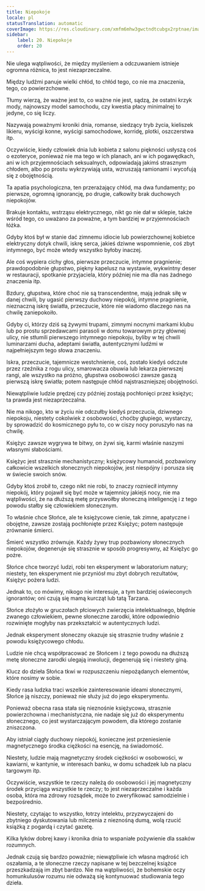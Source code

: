 ```yaml
---
title: Niepokoje
locale: pl
statusTranslation: automatic
coverImage: https://res.cloudinary.com/xmfm6mhw3gwctndtcubgx2rptnae/image/upload/v1741354419/small_cover_la_gran_rebelion_28716e29d2.webp
sidebar:
    label: 20. Niepokoje
    order: 20
---
```

Nie ulega wątpliwości, że między myśleniem a odczuwaniem istnieje ogromna różnica, to jest niezaprzeczalne.

Między ludźmi panuje wielki chłód, to chłód tego, co nie ma znaczenia, tego, co powierzchowne.

Tłumy wierzą, że ważne jest to, co ważne nie jest, sądzą, że ostatni krzyk mody, najnowszy model samochodu, czy kwestia płacy minimalnej to jedyne, co się liczy.

Nazywają poważnymi kroniki dnia, romanse, siedzący tryb życia, kieliszek likieru, wyścigi konne, wyścigi samochodowe, korridę, plotki, oszczerstwa itp.

Oczywiście, kiedy człowiek dnia lub kobieta z salonu piękności usłyszą coś o ezoteryce, ponieważ nie ma tego w ich planach, ani w ich pogawędkach, ani w ich przyjemnościach seksualnych, odpowiadają jakimś strasznym chłodem, albo po prostu wykrzywiają usta, wzruszają ramionami i wycofują się z obojętnością.

Ta apatia psychologiczna, ten przerażający chłód, ma dwa fundamenty; po pierwsze, ogromną ignorancję, po drugie, całkowity brak duchowych niepokojów.

Brakuje kontaktu, wstrząsu elektrycznego, nikt go nie dał w sklepie, także wśród tego, co uważano za poważne, a tym bardziej w przyjemnościach łóżka.

Gdyby ktoś był w stanie dać zimnemu idiocie lub powierzchownej kobietce elektryczny dotyk chwili, iskrę serca, jakieś dziwne wspomnienie, coś zbyt intymnego, być może wtedy wszystko byłoby inaczej.

Ale coś wypiera cichy głos, pierwsze przeczucie, intymne pragnienie; prawdopodobnie głupstwo, piękny kapelusz na wystawie, wykwintny deser w restauracji, spotkanie przyjaciela, który później nie ma dla nas żadnego znaczenia itp.

Bzdury, głupstwa, które choć nie są transcendentne, mają jednak siłę w danej chwili, by ugasić pierwszy duchowy niepokój, intymne pragnienie, nieznaczną iskrę światła, przeczucie, które nie wiadomo dlaczego nas na chwilę zaniepokoiło.

Gdyby ci, którzy dziś są żywymi trupami, zimnymi nocnymi markami klubu lub po prostu sprzedawcami parasoli w domu towarowym przy głównej ulicy, nie stłumili pierwszego intymnego niepokoju, byliby w tej chwili luminarzami ducha, adeptami światła, autentycznymi ludźmi w najpełniejszym tego słowa znaczeniu.

Iskra, przeczucie, tajemnicze westchnienie, coś, zostało kiedyś odczute przez rzeźnika z rogu ulicy, smarowacza obuwia lub lekarza pierwszej rangi, ale wszystko na próżno, głupstwa osobowości zawsze gaszą pierwszą iskrę światła; potem następuje chłód najstraszniejszej obojętności.

Niewątpliwie ludzie prędzej czy później zostają pochłonięci przez księżyc; ta prawda jest niezaprzeczalna.

Nie ma nikogo, kto w życiu nie odczułby kiedyś przeczucia, dziwnego niepokoju, niestety cokolwiek z osobowości, choćby głupiego, wystarczy, by sprowadzić do kosmicznego pyłu to, co w ciszy nocy poruszyło nas na chwilę.

Księżyc zawsze wygrywa te bitwy, on żywi się, karmi właśnie naszymi własnymi słabościami.

Księżyc jest strasznie mechanistyczny; księżycowy humanoid, pozbawiony całkowicie wszelkich słonecznych niepokojów, jest niespójny i porusza się w świecie swoich snów.

Gdyby ktoś zrobił to, czego nikt nie robi, to znaczy rozniecił intymny niepokój, który pojawił się być może w tajemnicy jakiejś nocy, nie ma wątpliwości, że na dłuższą metę przyswoiłby słoneczną inteligencję i z tego powodu stałby się człowiekiem słonecznym.

To właśnie chce Słońce, ale te księżycowe cienie, tak zimne, apatyczne i obojętne, zawsze zostają pochłonięte przez Księżyc; potem następuje zrównanie śmierci.

Śmierć wszystko zrównuje. Każdy żywy trup pozbawiony słonecznych niepokojów, degeneruje się strasznie w sposób progresywny, aż Księżyc go pożre.

Słońce chce tworzyć ludzi, robi ten eksperyment w laboratorium natury; niestety, ten eksperyment nie przyniósł mu zbyt dobrych rezultatów, Księżyc pożera ludzi.

Jednak to, co mówimy, nikogo nie interesuje, a tym bardziej oświeconych ignorantów; oni czują się mamą kurcząt lub tatą Tarzana.

Słońce złożyło w gruczołach płciowych zwierzęcia intelektualnego, błędnie zwanego człowiekiem, pewne słoneczne zarodki, które odpowiednio rozwinięte mogłyby nas przekształcić w autentycznych ludzi.

Jednak eksperyment słoneczny okazuje się strasznie trudny właśnie z powodu księżycowego chłodu.

Ludzie nie chcą współpracować ze Słońcem i z tego powodu na dłuższą metę słoneczne zarodki ulegają inwolucji, degenerują się i niestety giną.

Klucz do dzieła Słońca tkwi w rozpuszczeniu niepożądanych elementów, które nosimy w sobie.

Kiedy rasa ludzka traci wszelkie zainteresowanie ideami słonecznymi, Słońce ją niszczy, ponieważ nie służy już do jego eksperymentu.

Ponieważ obecna rasa stała się nieznośnie księżycowa, strasznie powierzchowna i mechanistyczna, nie nadaje się już do eksperymentu słonecznego, co jest wystarczającym powodem, dla którego zostanie zniszczona.

Aby istniał ciągły duchowy niepokój, konieczne jest przeniesienie magnetycznego środka ciężkości na esencję, na świadomość.

Niestety, ludzie mają magnetyczny środek ciężkości w osobowości, w kawiarni, w kantynie, w interesach banku, w domu schadzek lub na placu targowym itp.

Oczywiście, wszystkie te rzeczy należą do osobowości i jej magnetyczny środek przyciąga wszystkie te rzeczy; to jest niezaprzeczalne i każda osoba, która ma zdrowy rozsądek, może to zweryfikować samodzielnie i bezpośrednio.

Niestety, czytając to wszystko, łotrzy intelektu, przyzwyczajeni do zbytniego dyskutowania lub milczenia z nieznośną dumą, wolą rzucić książką z pogardą i czytać gazetę.

Kilka łyków dobrej kawy i kronika dnia to wspaniałe pożywienie dla ssaków rozumnych.

Jednak czują się bardzo poważnie; niewątpliwie ich własna mądrość ich oszałamia, a te słoneczne rzeczy napisane w tej bezczelnej książce przeszkadzają im zbyt bardzo. Nie ma wątpliwości, że bohemskie oczy homunkulusów rozumu nie odważą się kontynuować studiowania tego dzieła.

